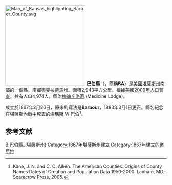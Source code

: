 {{noteTA
|T=zh-hans:巴伯县 (堪萨斯州);zh-hk:巴伯縣 (堪薩斯州);zh-tw:巴伯郡 (堪薩斯州);
}}

[[File:Map_of_Kansas_highlighting_Barber_County.svg|250px]]
'''巴伯縣'''（{{lang-en|Barber County}}，簡稱'''BA'''）是[[美國|美國]][[堪薩斯州|堪薩斯州]]南部的一個縣，南鄰[[奧克拉荷馬州|奧克拉荷馬州]]。面積2,943平方公里。根據[[美國2000年人口普查|美國2000年人口普查]]，共有人口4,974人。縣治[[梅迪辛洛奇|梅迪辛洛奇]] (Medicine Lodge)。

成立於1867年2月26日，原來的寫法是'''Barbour'''，1883年3月1日更正。縣名紀念在[[堪薩斯內戰|堪薩斯內戰]]中死去的湯瑪斯·W·巴伯<ref>Kane, J. N. and C. C. Aiken. The American Counties: Origins of County Names Dates of Creation and Population Data 1950-2000. Lanham, MD.: Scarecrow Press, 2005.</ref>。

== 参考文献 ==
<div class="references-small">
<references />
</div>

{{巴伯縣 (堪薩斯州)}}

[[Category:堪萨斯州行政区划|B]]
[[Category:巴伯縣_(堪薩斯州)|]]
[[Category:1867年堪薩斯州建立|Category:1867年堪薩斯州建立]]
[[Category:1867年建立的聚居地|Category:1867年建立的聚居地]]